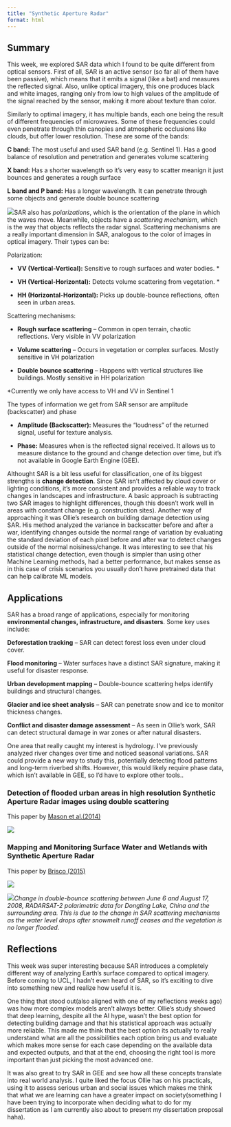 ```yaml
---
title: "Synthetic Aperture Radar"
format: html
---
```


## **Summary**

This week, we explored SAR data which I found to be quite different from optical sensors. First of all, SAR is an active sensor (so far all of them have been passive), which means that it emits a signal (like a bat) and measures the reflected signal. Also, unlike optical imagery, this one produces black and white images, ranging only from low to high values of the amplitude of the signal reached by the sensor, making it more about texture than color.

Similarly to optimal imagery, it has multiple bands, each one being the result of different frequencies of microwaves. Some of these frequencies could even penetrate through thin canopies and atmospheric occlusions like clouds, but offer lower resolution. These are some of the bands:

**C band:** The most useful and used SAR band (e.g. Sentinel 1). Has a good balance of resolution and penetration and generates volume scattering

**X band:** Has a shorter wavelength so it's very easy to scatter meanign it just bounces and generates a rough surface

**L band and P band:** Has a longer wavelength. It can penetrate through some objects and generate double bounce scattering

![](images/clipboard-499675549.png)SAR also has *polarizations*, which is the orientation of the plane in which the waves move. Meanwhile, objects have a *scattering mechanism*, which is the way that objects reflects the radar signal. Scattering mechanisms are a really important dimension in SAR, analogous to the color of images in optical imagery. Their types can be:

Polarization:

-   **VV (Vertical-Vertical):** Sensitive to rough surfaces and water bodies. \*

-   **VH (Vertical-Horizontal):** Detects volume scattering from vegetation. \*

-   **HH (Horizontal-Horizontal):** Picks up double-bounce reflections, often seen in urban areas.

Scattering mechanisms:

-   **Rough surface scattering** – Common in open terrain, chaotic reflections. Very visible in VV polarization

-   **Volume scattering** – Occurs in vegetation or complex surfaces. Mostly sensitive in VH polarization

-   **Double bounce scattering** – Happens with vertical structures like buildings. Mostly sensitive in HH polarization

\*Currently we only have access to VH and VV in Sentinel 1

The types of information we get from SAR sensor are amplitude (backscatter) and phase

-   **Amplitude (Backscatter):** Measures the "loudness" of the returned signal, useful for texture analysis.

<!-- -->

-   **Phase:** Measures when is the reflected signal received. It allows us to measure distance to the ground and change detection over time, but it’s not available in Google Earth Engine (GEE).

Althought SAR is a bit less useful for classification, one of its biggest strengths is **change detection**. Since SAR isn’t affected by cloud cover or lighting conditions, it's more consistent and provides a reliable way to track changes in landscapes and infrastructure. A basic approach is subtracting two SAR images to highlight differences, though this doesn’t work well in areas with constant change (e.g. construction sites). Another way of approaching it was Ollie’s research on building damage detection using SAR. His method analyzed the variance in backscatter before and after a war, identifying changes outside the normal range of variation by evaluating the standard deviation of each pixel before and after war to detect changes outside of the normal noisiness/change. It was interesting to see that his statistical change detection, even though is simpler than using other Machine Learning methods, had a better performance, but makes sense as in this case of crisis scenarios you usually don't have pretrained data that can help calibrate ML models.

## **Applications**

SAR has a broad range of applications, especially for monitoring **environmental changes, infrastructure, and disasters**. Some key uses include:

**Deforestation tracking** – SAR can detect forest loss even under cloud cover.

**Flood monitoring** – Water surfaces have a distinct SAR signature, making it useful for disaster response.

**Urban development mapping** – Double-bounce scattering helps identify buildings and structural changes.

**Glacier and ice sheet analysis** – SAR can penetrate snow and ice to monitor thickness changes.

**Conflict and disaster damage assessment** – As seen in Ollie’s work, SAR can detect structural damage in war zones or after natural disasters.

One area that really caught my interest is hydrology. I’ve previously analyzed river changes over time and noticed seasonal variations. SAR could provide a new way to study this, potentially detecting flood patterns and long-term riverbed shifts. However, this would likely require phase data, which isn’t available in GEE, so I’d have to explore other tools..

### Detection of flooded urban areas in high resolution Synthetic Aperture Radar images using double scattering

This paper by [Mason et al.(2014)](https://www.sciencedirect.com/science/article/pii/S0303243413001700)

![](images/clipboard-4257536482.png)

### Mapping and Monitoring Surface Water and Wetlands with Synthetic Aperture Radar

This paper by [Brisco (2015)](https://www.researchgate.net/profile/B-Brisco/publication/271765042_Remote_Sensing_of_Wetlands_Applications_and_Advances/links/59e4b1e1a6fdcc7154e140aa/Remote-Sensing-of-Wetlands-Applications-and-Advances.pdf)

![](images/clipboard-3422798739.png)

![](images/clipboard-2596357826.png)*Change in double-bounce scattering between June 6 and August 17, 2008, RADARSAT-2
polarimetric data for Dongting Lake, China and the surrounding area. This is due to the change in SAR
scattering mechanisms as the water level drops after snowmelt runoff ceases and the vegetation is no longer
flooded.*

## **Reflections**

This week was super interesting because SAR introduces a completely different way of analyzing Earth’s surface compared to optical imagery. Before coming to UCL, I hadn’t even heard of SAR, so it’s exciting to dive into something new and realize how useful it is.

One thing that stood out(also aligned with one of my reflections weeks ago) was how more complex models aren’t always better. Ollie’s study showed that deep learning, despite all the AI hype, wasn’t the best option for detecting building damage and that his statistical approach was actually more reliable. This made me think that the best option its actually to really understand what are all the possibilities each option bring us and evaluate which makes more sense for each case depending on the available data and expected outputs, and that at the end, choosing the right tool is more important than just picking the most advanced one.

It was also great to try SAR in GEE and see how all these concepts translate into real world analysis. I quite liked the focus Ollie has on his practicals, using it to assess serious urban and social issues which makes me think that what we are learning can have a greater impact on society(something I have been trying to incorporate when deciding what to do for my dissertation as I am currently also about to present my dissertation proposal haha).
